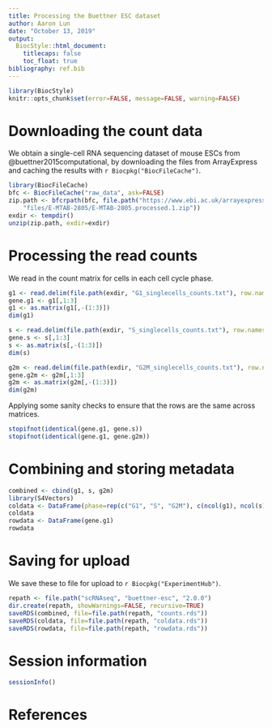 ```yaml
---
title: Processing the Buettner ESC dataset
author: Aaron Lun
date: "October 13, 2019"
output:
  BiocStyle::html_document:
    titlecaps: false
    toc_float: true
bibliography: ref.bib
---
```



```r
library(BiocStyle)
knitr::opts_chunk$set(error=FALSE, message=FALSE, warning=FALSE)
```

# Downloading the count data

We obtain a single-cell RNA sequencing dataset of mouse ESCs from @buettner2015computational,
by downloading the files from ArrayExpress and caching the results with `r Biocpkg("BiocFileCache")`.

```r
library(BiocFileCache)
bfc <- BiocFileCache("raw_data", ask=FALSE)
zip.path <- bfcrpath(bfc, file.path("https://www.ebi.ac.uk/arrayexpress",
    "files/E-MTAB-2805/E-MTAB-2805.processed.1.zip"))
exdir <- tempdir()
unzip(zip.path, exdir=exdir)
```

# Processing the read counts

We read in the count matrix for cells in each cell cycle phase.

```r
g1 <- read.delim(file.path(exdir, "G1_singlecells_counts.txt"), row.names=1)
gene.g1 <- g1[,1:3]
g1 <- as.matrix(g1[,-(1:3)])
dim(g1)

s <- read.delim(file.path(exdir, "S_singlecells_counts.txt"), row.names=1)
gene.s <- s[,1:3]
s <- as.matrix(s[,-(1:3)])
dim(s)

g2m <- read.delim(file.path(exdir, "G2M_singlecells_counts.txt"), row.names=1)
gene.g2m <- g2m[,1:3]
g2m <- as.matrix(g2m[,-(1:3)])
dim(g2m)
```

Applying some sanity checks to ensure that the rows are the same across matrices.

```r
stopifnot(identical(gene.g1, gene.s))
stopifnot(identical(gene.g1, gene.g2m))
```

# Combining and storing metadata

```r
combined <- cbind(g1, s, g2m)
library(S4Vectors)
coldata <- DataFrame(phase=rep(c("G1", "S", "G2M"), c(ncol(g1), ncol(s), ncol(g2m))))
coldata
rowdata <- DataFrame(gene.g1)
rowdata
```

# Saving for upload 

We save these to file for upload to `r Biocpkg("ExperimentHub")`.

```r
repath <- file.path("scRNAseq", "buettner-esc", "2.0.0")
dir.create(repath, showWarnings=FALSE, recursive=TRUE)
saveRDS(combined, file=file.path(repath, "counts.rds"))
saveRDS(coldata, file=file.path(repath, "coldata.rds"))
saveRDS(rowdata, file=file.path(repath, "rowdata.rds"))
```

# Session information

```r
sessionInfo()
```

# References
